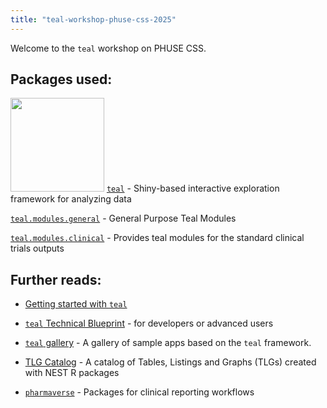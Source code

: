 ```yaml
---
title: "teal-workshop-phuse-css-2025"
---
```


Welcome to the `teal` workshop on PHUSE CSS.

## Packages used:

[![](https://github.com/insightsengineering/hex-stickers/blob/main/PNG/teal.png?raw=true){width=150}](https://insightsengineering.github.io/teal/)
[`teal`](https://insightsengineering.github.io/teal/) - Shiny-based interactive exploration framework for analyzing data

[`teal.modules.general`](https://insightsengineering.github.io/teal.modules.general/) - General Purpose Teal Modules

[`teal.modules.clinical`](https://insightsengineering.github.io/teal.modules.clinical/) - Provides teal modules for the standard clinical trials outputs

## Further reads:

* [Getting started with `teal`](https://insightsengineering.github.io/teal/latest-tag/articles/getting-started-with-teal.html)

* [`teal` Technical Blueprint](https://insightsengineering.github.io/teal/latest-tag/articles/blueprint/index.html) - for developers or advanced users

* [`teal` gallery](https://insightsengineering.github.io/teal.gallery/) - A gallery of sample apps based on the `teal` framework.

* [TLG Catalog](https://insightsengineering.github.io/tlg-catalog/) - A catalog of Tables, Listings and Graphs (TLGs) created with NEST R packages

* [`pharmaverse`](https://pharmaverse.org/) - Packages for clinical reporting workflows
